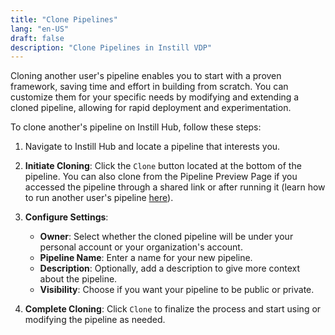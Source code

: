 ```yaml
---
title: "Clone Pipelines"
lang: "en-US"
draft: false
description: "Clone Pipelines in Instill VDP"
---
```


Cloning another user's pipeline enables you to start with a proven framework, saving time and effort in building from scratch. You can customize them for your specific needs by modifying and extending a cloned pipeline, allowing for rapid deployment and experimentation.

To clone another's pipeline on Instill Hub, follow these steps:

1. Navigate to Instill Hub and locate a pipeline that interests you.
2. **Initiate Cloning**: Click the `Clone` button located at the bottom of the pipeline. You can also clone from the Pipeline Preview Page if you accessed the pipeline through a shared link or after running it (learn how to run another user's pipeline [here](test)).
3. **Configure Settings**:

   - **Owner**: Select whether the cloned pipeline will be under your personal account or your organization's account.
   - **Pipeline Name**: Enter a name for your new pipeline.
   - **Description**: Optionally, add a description to give more context about the pipeline.
   - **Visibility**: Choose if you want your pipeline to be public or private.

4. **Complete Cloning**: Click `Clone` to finalize the process and start using or modifying the pipeline as needed.

<ZoomableImg
  src="/docs-assets/vdp/clone-pipeline.gif"
  alt="Visually clone pipelines with a single click, viewing output at each stage"
/>
